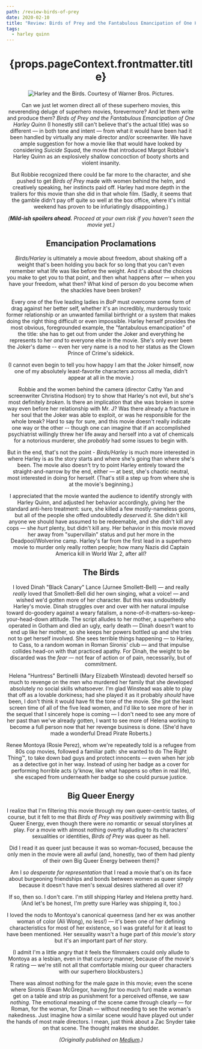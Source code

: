 ```yaml
---
path: /review-birds-of-prey
date: 2020-02-10
title: "Review: Birds of Prey and the Fantabulous Emancipation of One Harley Quinn"
tags:
  - harley quinn
---
```


<Header {...props.pageContext.frontmatter} />

<h1>{props.pageContext.frontmatter.title}</h1>

![Harley and the Birds. Courtesy of Warner Bros. Pictures.](../../images/birds-of-prey.jpg)

Can we just let women direct all of these superhero movies, this neverending deluge of superhero movies, forevermore? And let them write and produce them? _Birds of Prey and the Fantabulous Emancipation of One Harley Quinn_ (I honestly still can't believe that's the actual title) was so different &mdash; in both tone and intent &mdash; from what it would have been had it been handled by virtually any male director and/or screenwriter. We have ample suggestion for how a movie like that would have looked by considering _Suicide Squad_, the movie that introduced Margot Robbie's Harley Quinn as an explosively shallow concoction of booty shorts and violent insanity.

But Robbie recognized there could be far more to the character, and she pushed to get _Birds of Prey_ made with women behind the helm, and creatively speaking, her instincts paid off. Harley had more depth in the trailers for this movie than she did in that whole film. (Sadly, it seems that the gamble didn't pay off quite so well at the box office, where it's initial weekend has proven to be infuriatingly disappointing.)

_(**Mild-ish spoilers ahead.** Proceed at your own risk if you haven't seen the movie yet.)_

## Emancipation Proclamations

_Birds/Harley_ is ultimately a movie about freedom, about shaking off a weight that's been holding you back for so long that you can't even remember what life was like before the weight. And it's about the choices you make to get you to that point, and then what happens after &mdash; when you have your freedom, what then? What kind of person do you become when the shackles have been broken?

Every one of the five leading ladies in _BoP_ must overcome some form of drag against her better self, whether it's an incredibly, murderously toxic former relationship or an unwanted familial birthright or a system that makes doing the right thing difficult or even impossible. Harley herself provides the most obvious, foregrounded example, the "fantabulous emancipation" of the title: she has to get out from under the Joker and everything he represents to her _and_ to everyone else in the movie. She's only ever been the Joker's dame -- even her very name is a nod to her status as the Clown Prince of Crime's sidekick.

(I cannot even begin to tell you how happy I am that the Joker himself, now one of my absolutely least-favorite characters across all media, didn't appear at all in the movie.)

Robbie and the women behind the camera (director Cathy Yan and screenwriter Christina Hodson) try to show that Harley's not evil, but she's most definitely _broken_. Is there an implication that she was broken in some way even before her relationship with Mr. J? Was there already a fracture in her soul that the Joker was able to exploit, or was he responsible for the whole break? Hard to say for sure, and this movie doesn't really indicate one way or the other -- though one can imagine that if an accomplished psychiatrist willingly threw her life away and herself into a vat of chemicals for a notorious murderer, she _probably_ had some issues to begin with.

But in the end, that's not the point - _Birds/Harley_ is much more interested in where Harley is as the story starts and where she's going than where she's been. The movie also doesn't try to point Harley entirely toward the straight-and-narrow by the end, either &mdash; at best, she's chaotic neutral, most interested in doing for herself. (That's still a step up from where she is at the movie's beginning.)

I appreciated that the movie wanted the audience to identify strongly with Harley Quinn, and adjusted her behavior accordingly, giving her the standard anti-hero treatment: sure, she killed a few mostly-nameless goons, but all of the people she offed undoubtedly _deserved_ it. She didn't kill anyone we should have assumed to be redeemable, and she didn't kill any cops &mdash; she _hurt_ plenty, but didn't kill any. Her behavior in this movie moved her away from "supervillain" status and put her more in the Deadpool/Wolverine camp. Harley's far from the first lead in a superhero movie to murder only really rotten people; how many Nazis did Captain America kill in World War 2, after all?

## The Birds

I loved Dinah "Black Canary" Lance (Jurnee Smollett-Bell) &mdash; and really _really_ loved that Smollett-Bell did her own singing, what a voice! &mdash; and wished we'd gotten more of her character. But this was undoubtedly Harley's movie. Dinah struggles over and over with her natural impulse toward do-goodery against a weary fatalism, a none-of-it-matters-so-keep-your-head-down attitude. The script alludes to her mother, a superhero who operated in Gotham and died an ugly, early death &mdash; Dinah doesn't want to end up like her mother, so she keeps her powers bottled up and she tries not to get herself involved. She sees terrible things happening &mdash; to Harley, to Cass, to a random woman in Roman Sironis' club &mdash; and that impulse collides head-on with that practiced apathy. For Dinah, the weight to be discarded was the _fear_ &mdash; not fear of action or of pain, necessarily, but of commitment.

Helena "Huntress" Bertinelli (Mary Elizabeth Winstead) devoted herself so much to revenge on the men who murdered her family that she developed absolutely no social skills whatsoever. I'm glad Winstead was able to play that off as a lovable dorkiness; had she played it as it probably _should_ have been, I don't think it would have fit the tone of the movie. She got the least screen time of all of the five lead women, and I'd like to see more of her in the sequel that I sincerely hope is coming &mdash; I don't need to see any more of her past than we've already gotten, I want to see more of Helena working to become a full person now that her revenge business is done. (She'd have made a wonderful Dread Pirate Roberts.)

Renee Montoya (Rosie Perez), whom we're repeatedly told is a refugee from 80s cop movies, followed a familiar path: she wanted to do The Right Thing&trade;, to take down bad guys and protect innocents &mdash; even when her job as a detective got in her way. Instead of using her badge as a cover for performing horrible acts (y'know, like what happens so often in real life), she escaped from underneath her badge so she could pursue justice.

## Big Queer Energy

I realize that I'm filtering this movie through my own queer-centric tastes, of course, but it felt to me that _Birds of Prey_ was positively _swimming_ with Big Queer Energy, even though there were _no_ romantic or sexual storylines at play. For a movie with almost nothing overtly alluding to its characters' sexualities or identities, _Birds of Prey_ was queer as hell.

Did I read it as queer just because it was so woman-focused, because the only men in the movie were all awful (and, honestly, two of them had plenty of their own Big Queer Energy between them)?

Am I _so desperate for representation_ that I read a movie that's on its face about burgeoning friendships and bonds between women as queer simply because it doesn't have men's sexual desires slathered all over it?

If so, then so. I don't care. I'm still shipping Harley and Helena pretty hard. (And let's be honest, I'm pretty sure Harley was shipping it, too.)

I loved the nods to Montoya's canonical queerness (and her ex was another woman of color (Ali Wong), no less!) &mdash; it's been one of her defining characteristics for most of her existence, so I was grateful for it at least to have been mentioned. Her sexuality wasn't a huge part of _this movie's story_ but it's an important part of _her_ story.

(I admit I'm a little angry that it feels the filmmakers could only allude to Montoya as a lesbian, even in that cursory manner, because of the movie's R rating &mdash; we're still not all that comfortable mixing our queer characters with our superhero blockbusters.)

There was almost nothing for the male gaze in this movie; even the scene where Sironis (Ewan McGregor, having _far_ too much fun) made a woman get on a table and strip as punishment for a perceived offense, we saw _nothing_. The emotional meaning of the scene came through clearly &mdash; for Roman, for the woman, for Dinah &mdash; without needing to see the woman's nakedness. Just imagine how a similar scene would have played out under the hands of most male directors. I mean, just think about a Zac Snyder take on that scene. The thought makes me shudder.

_(Originally published on [Medium](https://medium.com/@allison_holt/review-birds-of-prey-and-the-fantabulous-emancipation-of-one-harley-quinn-d85c401bf29b).)_
